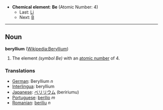 *'''Chemical element''': '''Be''' (Atomic Number: 4)
**Last: [[Lithium|Li]]
**Next: [[Boron|B]]
----
== Noun ==
'''beryllium''' ([[en:Beryllium|Wikipedia:Beryllium]])

# The element ''(symbol Be)'' with an [[atomic number]] of 4.

===Translations===
*[[German]]: Beryllium ''n''
*[[Interlingua]]: beryllium
*[[Japanese]]: [[ベリリウム]] (beririumu)
*[[Portuguese]]: [[berílio]] ''m''
*[[Romanian]]: [[beriliu]] ''n''